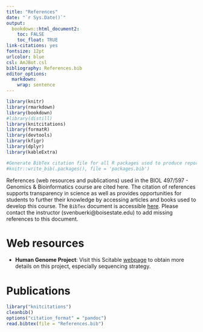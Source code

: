 ```yaml
---
title: "References"
date: "`r Sys.Date()`"
output:
  bookdown::html_document2: 
    toc: FALSE
    toc_float: TRUE
link-citations: yes
fontsize: 12pt
urlcolor: blue
csl: AmJBot.csl
bibliography: References.bib
editor_options: 
  markdown: 
    wrap: sentence
---
```


```r
library(knitr)
library(rmarkdown)
library(bookdown)
#library(distill)
library(knitcitations)
library(formatR)
library(devtools)
library(kfigr)
library(dplyr)
library(kableExtra)

#Generate BibTex citation file for all R packages used to produce report
#knitr::write_bib(.packages(), file = 'packages.bib')
```

References (web resources and publications) used in the BIOL 497/597 - Genomics & Bioinformatics course are cited here. The citation of references supports transparency in science as well as provides opportunities for students to further their knowledge by accessing articles and books used to develop this course. The `BibTex` document is accessible [here](References.bib). Please contact the instructor (svenbuerki@boisestate.edu) to add missing references to this document.

# Web resources

- **Human Genome Project**: Visit this Scitable [webpage](https://www.nature.com/scitable/topicpage/dna-sequencing-technologies-key-to-the-human-828/) to obtain more details on this project, especially sequencing strategy.


# Publications

```r
library("knitcitations")
cleanbib()
options("citation_format" = "pandoc")
read.bibtex(file = "References.bib")
``` 
